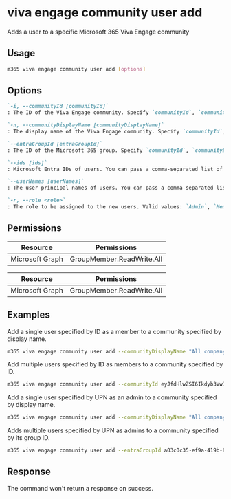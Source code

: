 
# viva engage community user add

Adds a user to a specific Microsoft 365 Viva Engage community

## Usage

```sh
m365 viva engage community user add [options]
```

## Options

```md definition-list
`-i, --communityId [communityId]`
: The ID of the Viva Engage community. Specify `communityId`, `communityDisplayName` or `entraGroupId`.

`-n, --communityDisplayName [communityDisplayName]`
: The display name of the Viva Engage community. Specify `communityId`, `communityDisplayName` or `entraGroupId`.

`--entraGroupId [entraGroupId]`
: The ID of the Microsoft 365 group. Specify `communityId`, `communityDisplayName` or `entraGroupId`.

`--ids [ids]`
: Microsoft Entra IDs of users. You can pass a comma-separated list of multiple IDs. Specify either `ids` or `userNames` but not both.

`--userNames [userNames]`
: The user principal names of users. You can pass a comma-separated list of multiple UPNs. Specify either `ids` or `userNames` but not both.

`-r, --role <role>`
: The role to be assigned to the new users. Valid values: `Admin`, `Member`.
```

<Global />

## Permissions

<Tabs>
  <TabItem value="Delegated">

  | Resource        | Permissions                              |
  |-----------------|------------------------------------------|
  | Microsoft Graph | GroupMember.ReadWrite.All                |

  </TabItem>
  <TabItem value="Application">

  | Resource        | Permissions                              |
  |-----------------|------------------------------------------|
  | Microsoft Graph | GroupMember.ReadWrite.All                |

  </TabItem>
</Tabs>

## Examples

Add a single user specified by ID as a member to a community specified by display name.

```sh
m365 viva engage community user add --communityDisplayName "All company" --ids 098b9f52-f48c-4401-819f-29c33794c3f5 --role Member
```

Add multiple users specified by ID as members to a community specified by ID.

```sh
m365 viva engage community user add --communityId eyJfdHlwZSI6Ikdyb3VwIiwiaWQiOiIzNjAyMDAxMTAwOSJ9 --ids "098b9f52-f48c-4401-819f-29c33794c3f5,f1e06e31-3abf-4746-83c2-1513d71f38b8" --role Member
```

Add a single user specified by UPN as an admin to a community specified by display name.

```sh
m365 viva engage community user add --communityDisplayName "All company" --userNames john.doe@contoso.com --role Admin
```

Adds multiple users specified by UPN as admins to a community specified by its group ID.

```sh
m365 viva engage community user add --entraGroupId a03c0c35-ef9a-419b-8cab-f89e0a8d2d2a --userNames "john.doe@contoso.com,adele.vance@contoso.com" --role Admin
```

## Response

The command won't return a response on success.
